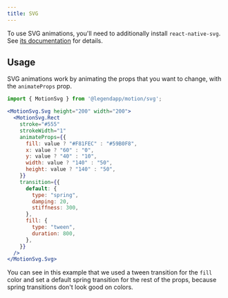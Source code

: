 ```yaml
---
title: SVG
---
```


To use SVG animations, you'll need to additionally install `react-native-svg`. See [its documentation](https://github.com/react-native-svg/react-native-svg#installation) for details.

## Usage

SVG animations work by animating the props that you want to change, with the `animateProps` prop.

```jsx
import { MotionSvg } from '@legendapp/motion/svg';

<MotionSvg.Svg height="200" width="200">
  <MotionSvg.Rect
    stroke="#555"
    strokeWidth="1"
    animateProps={{
      fill: value ? "#F81FEC" : "#59B0F8",
      x: value ? "60" : "0",
      y: value ? "40" : "10",
      width: value ? "140" : "50",
      height: value ? "140" : "50",
    }}
    transition={{
      default: {
        type: "spring",
        damping: 20,
        stiffness: 300,
      },
      fill: {
        type: "tween",
        duration: 800,
      },
    }}
  />
</MotionSvg.Svg>
```

You can see in this example that we used a tween transition for the `fill` color and set a default spring transition for the rest of the props, because spring transitions don't look good on colors.